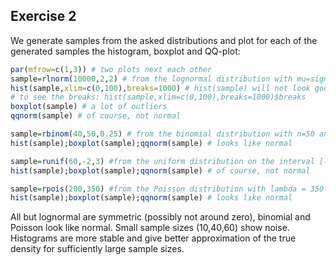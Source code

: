 
## Exercise 2

We generate samples from the asked distributions and plot for each of
the generated samples the histogram, boxplot and QQ-plot:

```r
par(mfrow=c(1,3)) # two plots next each other
sample=rlnorm(10000,2,2) # from the lognormal distribution with mu=sigma=2
hist(sample,xlim=c(0,100),breaks=1000) # hist(sample) will not look good, why?
# to see the breaks: hist(sample,xlim=c(0,100),breaks=1000)$breaks
boxplot(sample) # a lot of outliers
qqnorm(sample) # of course, not normal

sample=rbinom(40,50,0.25) # from the binomial distribution with n=50 and p=0.25
hist(sample);boxplot(sample);qqnorm(sample) # looks like normal

sample=runif(60,-2,3) #from the uniform distribution on the interval [-2,3]
hist(sample);boxplot(sample);qqnorm(sample) # of course, not normal

sample=rpois(200,350) #from the Poisson distribution with lambda = 350
hist(sample);boxplot(sample);qqnorm(sample) # looks like normal
```

All but lognormal are symmetric (possibly not around zero), binomial and
Poisson look like normal. Small sample sizes (10,40,60) show noise.
Histograms are more stable and give better approximation of the true
density for sufficiently large sample sizes.
